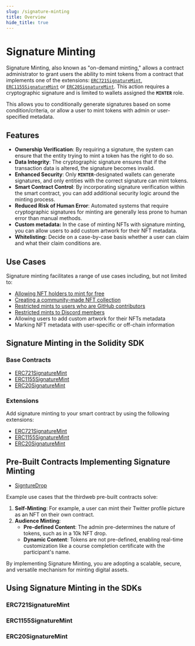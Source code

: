 ```yaml
---
slug: /signature-minting
title: Overview
hide_title: true
---
```



# Signature Minting

Signature Minting, also known as "on-demand minting," allows a contract administrator to grant users the ability to mint tokens from a contract that implements one of the extensions: [`ERC721SignatureMint`](/solidity/extensions/erc721signaturemint), [`ERC1155SignatureMint`](/solidity/extensions/erc1155signaturemint) or [`ERC20SignatureMint`](/solidity/extensions/erc20signaturemint). This action requires a cryptographic signature and is limited to wallets assigned the **`MINTER`** role.

This allows you to conditionally generate signatures based on some condition/criteria, or allow a user to mint tokens with admin or user-specified metadata.

## Features

- **Ownership Verification**: By requiring a signature, the system can ensure that the entity trying to mint a token has the right to do so.
- **Data Integrity**: The cryptographic signature ensures that if the transaction data is altered, the signature becomes invalid.
- **Enhanced Security**: Only **`MINTER`**-designated wallets can generate signatures, and only entities with the correct signature can mint tokens.
- **Smart Contract Control**: By incorporating signature verification within the smart contract, you can add additional security logic around the minting process.
- **Reduced Risk of Human Error**: Automated systems that require cryptographic signatures for minting are generally less prone to human error than manual methods.
- **Custom metadata:** In the case of minting NFTs with signature minting, you can allow users to add custom artwork for their NFT metadata.
- **Whitelisting:** Decide on a case-by-case basis whether a user can claim and what their claim conditions are.

## Use Cases

Signature minting facilitates a range of use cases including, but not limited to:

- [Allowing NFT holders to mint for free](https://blog.thirdweb.com/guides/signature-drop/)
- [Creating a community-made NFT collection](https://blog.thirdweb.com/guides/mint-nft-unique-code/)
- [Restricted mints to users who are GitHub contributors](https://blog.thirdweb.com/guides/allow-github-contributors-to-mint-an-nft/)
- [Restricted mints to Discord members](https://github.com/thirdweb-example/community-rewards)
- Allowing users to add custom artwork for their NFTs metadata
- Marking NFT metadata with user-specific or off-chain information

## Signature Minting in the Solidity SDK

### Base Contracts

- [ERC721SignatureMint](/solidity/base-contracts/erc721signaturemint)
- [ERC1155SignatureMint](/solidity/base-contracts/erc1155signaturemint)
- [ERC20SignatureMint](/solidity/base-contracts/erc20signaturemint)

### Extensions

Add signature minting to your smart contract by using the following extensions:

- [ERC721SignatureMint](/solidity/extensions/erc721signaturemint)
- [ERC1155SignatureMint](/solidity/extensions/erc1155signaturemint)
- [ERC20SignatureMint](/solidity/extensions/erc20signaturemint)

## Pre-Built Contracts Implementing Signature Minting

- [SigntureDrop](/pre-built-contracts/signature-drop)

Example use cases that the thirdweb pre-built contracts solve:

1. **Self-Minting**: For example, a user can mint their Twitter profile picture as an NFT on their own contract.
2. **Audience Minting**:
   - **Pre-defined Content**: The admin pre-determines the nature of tokens, such as in a 10k NFT drop.
   - **Dynamic Content**: Tokens are not pre-defined, enabling real-time customization like a course completion certificate with the participant's name.

By implementing Signature Minting, you are adopting a scalable, secure, and versatile mechanism for minting digital assets.

## Using Signature Minting in the SDKs

### ERC721SignatureMint

<div className="row" style={{ marginBottom: 12 }}>
  <div className="col col--4" style={{ padding: 8 }}>
    <QuickstartCard
      name="TypeScript"
      link="/typescript/sdk.erc721signaturemint"
      image="/assets/languages/typescript.png"
    />
  </div>
  <div className="col col--4" style={{ padding: 8 }}>
    <QuickstartCard
      name="Python"
      link="/python/python.erc721signaturemint"
      image="/assets/languages/python.png"
    />
  </div>
  <div className="col col--4" style={{ padding: 8 }}>
    <QuickstartCard
      name="Go"
      link="/go/erc721_signature_minting"
      image="/assets/languages/go.png"
    />
  </div>
  <div className="col col--4" style={{ padding: 8 }}>
    <QuickstartCard
      name="Unity"
      link="/unity/erc721signaturemint"
      image="/assets/languages/unity.webp"
    />
  </div>
</div>

### ERC1155SignatureMint

<div className="row" style={{ marginBottom: 12 }}>
  <div className="col col--4" style={{ padding: 8 }}>
    <QuickstartCard
      name="TypeScript"
      link="/typescript/sdk.erc1155signaturemint"
      image="/assets/languages/typescript.png"
    />
  </div>
  <div className="col col--4" style={{ padding: 8 }}>
    <QuickstartCard
      name="Python"
      link="/python/python.erc1155signaturemint"
      image="/assets/languages/python.png"
    />
  </div>
  <div className="col col--4" style={{ padding: 8 }}>
    <QuickstartCard
      name="Go"
      link="/go/erc1155_signature_minting"
      image="/assets/languages/go.png"
    />
  </div>
  <div className="col col--4" style={{ padding: 8 }}>
    <QuickstartCard
      name="Unity"
      link="/unity/erc1155signaturemint"
      image="/assets/languages/unity.webp"
    />
  </div>
</div>

### ERC20SignatureMint

<div className="row" style={{ marginBottom: 12 }}>
  <div className="col col--4" style={{ padding: 8 }}>
    <QuickstartCard
      name="TypeScript"
      link="/typescript/sdk.erc20signaturemint"
      image="/assets/languages/typescript.png"
    />
  </div>
  <div className="col col--4" style={{ padding: 8 }}>
    <QuickstartCard
      name="Python"
      link="/python/python.erc20signaturemint"
      image="/assets/languages/python.png"
    />
  </div>
  <div className="col col--4" style={{ padding: 8 }}>
    <QuickstartCard
      name="Unity"
      link="/unity/erc20signaturemint"
      image="/assets/languages/unity.webp"
    />
  </div>
</div>
